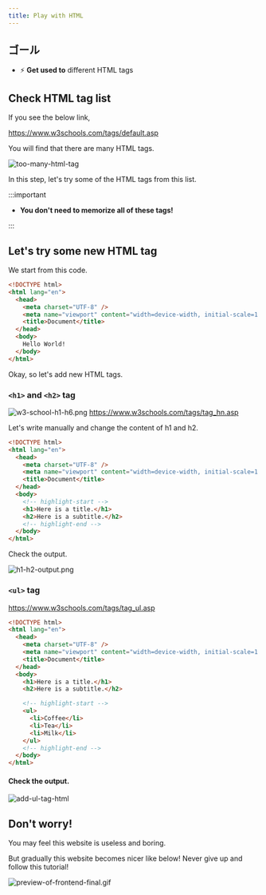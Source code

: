 ```yaml
---
title: Play with HTML
---
```


## ゴール

- ⚡ **Get used to** different HTML tags

## Check HTML tag list

If you see the below link,

https://www.w3schools.com/tags/default.asp

You will find that there are many HTML tags.

![too-many-html-tag](https://coderhackers-1304676641.cos.ap-tokyo.myqcloud.com/the-complete-webdev-with-rails-2020/html-guide/too-many-html-tag.gif)

In this step, let's try some of the HTML tags from this list.

:::important

- **You don't need to memorize all of these tags!**

:::

## Let's try some new HTML tag

We start from this code.

```html title="test1.html"
<!DOCTYPE html>
<html lang="en">
  <head>
    <meta charset="UTF-8" />
    <meta name="viewport" content="width=device-width, initial-scale=1.0" />
    <title>Document</title>
  </head>
  <body>
    Hello World!
  </body>
</html>
```

Okay, so let's add new HTML tags.

### `<h1>` and `<h2>` tag

![w3-school-h1-h6.png](https://coderhackers-1304676641.cos.ap-tokyo.myqcloud.com/the-complete-webdev-with-rails-2020/html-guide/w3-school-h1-h6.png)
https://www.w3schools.com/tags/tag_hn.asp

Let's write manually and change the content of h1 and h2.

```html title="test1.html"
<!DOCTYPE html>
<html lang="en">
  <head>
    <meta charset="UTF-8" />
    <meta name="viewport" content="width=device-width, initial-scale=1.0" />
    <title>Document</title>
  </head>
  <body>
    <!-- highlight-start -->
    <h1>Here is a title.</h1>
    <h2>Here is a subtitle.</h2>
    <!-- highlight-end -->
  </body>
</html>
```

Check the output.

![h1-h2-output.png](https://coderhackers-1304676641.cos.ap-tokyo.myqcloud.com/docs/img/2020-04-27-03-20-34.png)

### `<ul>` tag

https://www.w3schools.com/tags/tag_ul.asp

```html title="test1.html"
<!DOCTYPE html>
<html lang="en">
  <head>
    <meta charset="UTF-8" />
    <meta name="viewport" content="width=device-width, initial-scale=1.0" />
    <title>Document</title>
  </head>
  <body>
    <h1>Here is a title.</h1>
    <h2>Here is a subtitle.</h2>

    <!-- highlight-start -->
    <ul>
      <li>Coffee</li>
      <li>Tea</li>
      <li>Milk</li>
    </ul>
    <!-- highlight-end -->
  </body>
</html>
```

#### Check the output.

![add-ul-tag-html](https://coderhackers-1304676641.cos.ap-tokyo.myqcloud.com/the-complete-webdev-with-rails-2020/html-guide/add-ul-tag-html.png)

## Don't worry!

You may feel this website is useless and boring.

But gradually this website becomes nicer like below! Never give up and follow this tutorial!

![preview-of-frontend-final.gif](https://coderhackers-1304676641.cos.ap-tokyo.myqcloud.com/docs/img/20200507_214000.gif)
